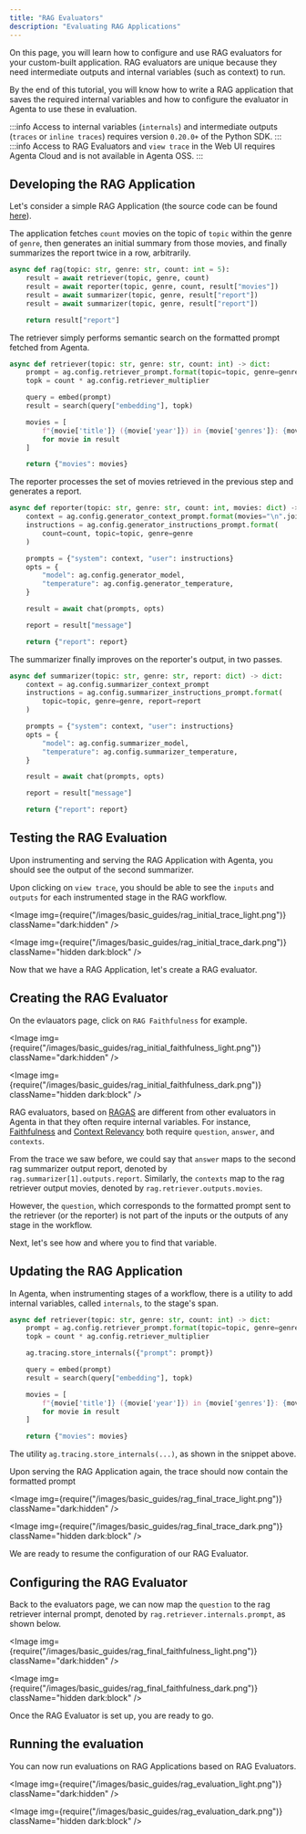 ```yaml
---
title: "RAG Evaluators"
description: "Evaluating RAG Applications"
---
```



On this page, you will learn how to configure and use RAG evaluators for your custom-built application. RAG evaluators are unique because they need intermediate outputs and internal variables (such as context) to run.

By the end of this tutorial, you will know how to write a RAG application that saves the required internal variables and how to configure the evaluator in Agenta to use these in evaluation.

:::info
Access to internal variables (`internals`) and intermediate outputs (`traces` or `inline traces`) requires version `0.20.0+` of the Python SDK.
:::
:::info
Access to RAG Evaluators and `view trace` in the Web UI requires Agenta Cloud and is not available in Agenta OSS.
:::

## Developing the RAG Application

Let's consider a simple RAG Application (the source code can be found [here](https://github.com/Agenta-AI/agenta/tree/main/examples/rag_applications/mflix)).

The application fetches `count` movies on the topic of `topic` within the genre of `genre`, then generates an initial summary from those movies, and finally summarizes the report twice in a row, arbitrarily.

```python
async def rag(topic: str, genre: str, count: int = 5):
    result = await retriever(topic, genre, count)
    result = await reporter(topic, genre, count, result["movies"])
    result = await summarizer(topic, genre, result["report"])
    result = await summarizer(topic, genre, result["report"])

    return result["report"]
```

The retriever simply performs semantic search on the formatted prompt fetched from Agenta.

```python
async def retriever(topic: str, genre: str, count: int) -> dict:
    prompt = ag.config.retriever_prompt.format(topic=topic, genre=genre)
    topk = count * ag.config.retriever_multiplier

    query = embed(prompt)
    result = search(query["embedding"], topk)

    movies = [
        f"{movie['title']} ({movie['year']}) in {movie['genres']}: {movie['plot']}"
        for movie in result
    ]

    return {"movies": movies}
```

The reporter processes the set of movies retrieved in the previous step and generates a report.

```python
async def reporter(topic: str, genre: str, count: int, movies: dict) -> dict:
    context = ag.config.generator_context_prompt.format(movies="\n".join(movies))
    instructions = ag.config.generator_instructions_prompt.format(
        count=count, topic=topic, genre=genre
    )

    prompts = {"system": context, "user": instructions}
    opts = {
        "model": ag.config.generator_model,
        "temperature": ag.config.generator_temperature,
    }

    result = await chat(prompts, opts)

    report = result["message"]

    return {"report": report}
```

The summarizer finally improves on the reporter's output, in two passes.

```python
async def summarizer(topic: str, genre: str, report: dict) -> dict:
    context = ag.config.summarizer_context_prompt
    instructions = ag.config.summarizer_instructions_prompt.format(
        topic=topic, genre=genre, report=report
    )

    prompts = {"system": context, "user": instructions}
    opts = {
        "model": ag.config.summarizer_model,
        "temperature": ag.config.summarizer_temperature,
    }

    result = await chat(prompts, opts)

    report = result["message"]

    return {"report": report}
```

## Testing the RAG Evaluation

Upon instrumenting and serving the RAG Application with Agenta, you should see the output of the second summarizer.

Upon clicking on `view trace`, you should be able to see the `inputs` and `outputs` for each instrumented stage in the RAG workflow.

<Image img={require("/images/basic_guides/rag_initial_trace_light.png")} className="dark:hidden" />

<Image img={require("/images/basic_guides/rag_initial_trace_dark.png")} className="hidden dark:block" />

Now that we have a RAG Application, let's create a RAG evaluator.

## Creating the RAG Evaluator

On the evlauators page, click on `RAG Faithfulness` for example.

<Image img={require("/images/basic_guides/rag_initial_faithfulness_light.png")} className="dark:hidden" />

<Image img={require("/images/basic_guides/rag_initial_faithfulness_dark.png")} className="hidden dark:block" />

RAG evaluators, based on [RAGAS](https://docs.ragas.io/) are different from
other evaluators in Agenta in that they often require internal variables. For
instance,
[Faithfulness](https://docs.ragas.io/en/stable/concepts/metrics/available_metrics/faithfulness/)
and [Context
Relevancy](https://docs.ragas.io/en/stable/concepts/metrics/available_metrics/context_precision/)
both require `question`, `answer`, and `contexts`.

From the trace we saw before, we could say that `answer` maps to the second rag summarizer output report, denoted by `rag.summarizer[1].outputs.report`. Similarly, the `contexts` map to the rag retriever output movies, denoted by `rag.retriever.outputs.movies`.

However, the `question`, which corresponds to the formatted prompt sent to the retriever (or the reporter) is not part of the inputs or the outputs of any stage in the workflow.

Next, let's see how and where you to find that variable.

## Updating the RAG Application

In Agenta, when instrumenting stages of a workflow, there is a utility to add internal variables, called `internals`, to the stage's span.

```python
async def retriever(topic: str, genre: str, count: int) -> dict:
    prompt = ag.config.retriever_prompt.format(topic=topic, genre=genre)
    topk = count * ag.config.retriever_multiplier

    ag.tracing.store_internals({"prompt": prompt})

    query = embed(prompt)
    result = search(query["embedding"], topk)

    movies = [
        f"{movie['title']} ({movie['year']}) in {movie['genres']}: {movie['plot']}"
        for movie in result
    ]

    return {"movies": movies}
```

The utility `ag.tracing.store_internals(...)`, as shown in the snippet above.

Upon serving the RAG Application again, the trace should now contain the formatted prompt

<Image img={require("/images/basic_guides/rag_final_trace_light.png")} className="dark:hidden" />

<Image img={require("/images/basic_guides/rag_final_trace_dark.png")} className="hidden dark:block" />

We are ready to resume the configuration of our RAG Evaluator.

## Configuring the RAG Evaluator

Back to the evaluators page, we can now map the `question` to the rag retriever internal prompt, denoted by `rag.retriever.internals.prompt`, as shown below.

<Image img={require("/images/basic_guides/rag_final_faithfulness_light.png")} className="dark:hidden" />

<Image img={require("/images/basic_guides/rag_final_faithfulness_dark.png")} className="hidden dark:block" />

Once the RAG Evaluator is set up, you are ready to go.

## Running the evaluation

You can now run evaluations on RAG Applications based on RAG Evaluators.

<Image img={require("/images/basic_guides/rag_evaluation_light.png")} className="dark:hidden" />

<Image img={require("/images/basic_guides/rag_evaluation_dark.png")} className="hidden dark:block" />
